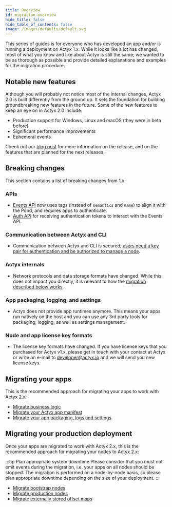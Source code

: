 ```yaml
---
title: Overview
id: migration-overview
hide_title: false
hide_table_of_contents: false
image: /images/defaults/default.svg
---
```


This series of guides is for everyone who has developed an app and/or is running a deployment on Actyx 1.x.
While it looks like a lot has changed, most of what you know and like about Actyx is still the same; we wanted to be as thorough as possible and provide detailed explanations and examples for the migration procedure.

## Notable new features

Although you will probably not notice most of the internal changes, Actyx 2.0 is built differently from the ground up.
It sets the foundation for building groundbreaking new features in the future.
Some of the new features to keep an eye on in Actyx 2.0 include:

- Production support for Windows, Linux and macOS (they were in beta before)
- Significant performance improvements
- Ephemeral events

Check out our [blog post](https://developer.actyx.com/blog) for more information on the release, and on the features that are planned for the next releases.

## Breaking changes

This section contains a list of breaking changes from 1.x:

### APIs

- [Events API](../../reference/events-api) now uses tags (instead of `semantics` and  `name`) to align it with the Pond, and requires apps to authenticate.
- [Auth API](../../reference/auth-api) for receiving authentication tokens to interact with the Events API.

### Communication between Actyx and CLI

- Communication between Actyx and CLI is secured; [users need a key pair for authentication and be authorized to manage a node](../user-auth/set-up-user-keys).

### Actyx internals

- Network protocols and data storage formats have changed. While this does not impact you directly, it is relevant to how the [migration described below works](#migrating-your-production-deployment).

### App packaging, logging, and settings

- Actyx does not provide app runtimes anymore. This means your apps run natively on the host and you can use any 3rd party tools for packaging, logging, as well as settings management. 

### Node and app license key formats

- The license key formats have changed. If you have license keys that you purchased for Actyx v1.x, please get in touch with your contact at Actyx or write an e-mail to developer@actyx.io and we will send you new license keys.

## Migrating your apps

This is the recommended approach for migrating your apps to work with Actyx 2.x:

- [Migrate business logic](./migrate-business-logic)
- [Migrate your Actyx app manifest](./migrate-app-manifest)
- [Migrate your app packaging, logs and settings](./migrate-app-logs-and-settings)

## Migrating your production deployment

Once your apps are migrated to work with Actyx 2.x, this is the recommended approach for migrating your nodes to Actyx 2.x:

:::tip Plan appropriate system downtime
Please consider that you must not emit events during the migration, i.e. your apps on all nodes should be stopped.
The migration is performed on a node-by-node basis, so please plan appropriate downtime depending on the size of your deployment.
:::

- [Migrate bootstrap nodes](./migrate-bootstrap-nodes)
- [Migrate production nodes](./migrate-production-nodes)
- [Migrate externally stored offset maps](./migrate-externally-stored-offset-maps)
